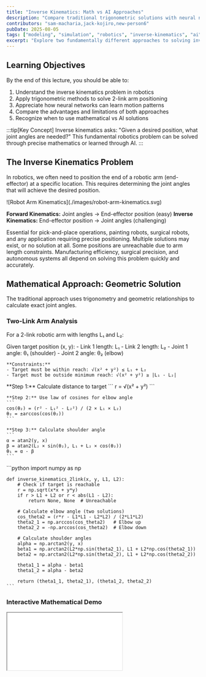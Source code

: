 ```yaml
---
title: "Inverse Kinematics: Math vs AI Approaches"
description: "Compare traditional trigonometric solutions with neural network approaches for robotic arm control and motion planning"
contributors: "sam-macharia,jack-kojiro,new-person6"
pubDate: 2025-08-05
tags: ["modeling", "simulation", "robotics", "inverse-kinematics", "ai", "neural-networks"]
excerpt: "Explore two fundamentally different approaches to solving inverse kinematics: classical mathematical methods using trigonometry versus modern AI techniques using neural networks."
---
```



<UniversalContributors 
  contributors={frontmatter.contributors}
/>

## Learning Objectives

By the end of this lecture, you should be able to:

1. Understand the inverse kinematics problem in robotics
2. Apply trigonometric methods to solve 2-link arm positioning
3. Appreciate how neural networks can learn motion patterns
4. Compare the advantages and limitations of both approaches
5. Recognize when to use mathematical vs AI solutions

:::tip[Key Concept]
Inverse kinematics asks: "Given a desired position, what joint angles are needed?" This fundamental robotics problem can be solved through precise mathematics or learned through AI.
:::

## The Inverse Kinematics Problem

In robotics, we often need to position the end of a robotic arm (end-effector) at a specific location. This requires determining the joint angles that will achieve the desired position.

<div style={{ display: 'flex', justifyContent: 'center', width: '100%' }}>
![Robot Arm Kinematics](./images/robot-arm-kinematics.svg)
</div>

**Forward Kinematics:** Joint angles → End-effector position (easy)
**Inverse Kinematics:** End-effector position → Joint angles (challenging)

<CardGrid>
  <Card title="Why It Matters">
    Essential for pick-and-place operations, painting robots, surgical robots, and any application requiring precise positioning.
  </Card>
  <Card title="The Challenge">
    Multiple solutions may exist, or no solution at all. Some positions are unreachable due to arm length constraints.
  </Card>
  <Card title="Real-World Impact">
    Manufacturing efficiency, surgical precision, and autonomous systems all depend on solving this problem quickly and accurately.
  </Card>
</CardGrid>

## Mathematical Approach: Geometric Solution

The traditional approach uses trigonometry and geometric relationships to calculate exact joint angles.

### Two-Link Arm Analysis

For a 2-link robotic arm with lengths L₁ and L₂:

<Tabs>
  <TabItem label="Geometric Setup">
    Given target position (x, y):
    - Link 1 length: L₁
    - Link 2 length: L₂  
    - Joint 1 angle: θ₁ (shoulder)
    - Joint 2 angle: θ₂ (elbow)
    
    **Constraints:**
    - Target must be within reach: √(x² + y²) ≤ L₁ + L₂
    - Target must be outside minimum reach: √(x² + y²) ≥ |L₁ - L₂|
  </TabItem>
  <TabItem label="Mathematical Solution">
    **Step 1:** Calculate distance to target
    ```
    r = √(x² + y²)
    ```
    
    **Step 2:** Use law of cosines for elbow angle
    ```
    cos(θ₂) = (r² - L₁² - L₂²) / (2 × L₁ × L₂)
    θ₂ = ±arccos(cos(θ₂))
    ```
    
    **Step 3:** Calculate shoulder angle
    ```
    α = atan2(y, x)
    β = atan2(L₂ × sin(θ₂), L₁ + L₂ × cos(θ₂))
    θ₁ = α - β
    ```
  </TabItem>
  <TabItem label="Implementation">
    ```python
    import numpy as np
    
    def inverse_kinematics_2link(x, y, L1, L2):
        # Check if target is reachable
        r = np.sqrt(x*x + y*y)
        if r > L1 + L2 or r < abs(L1 - L2):
            return None, None  # Unreachable
        
        # Calculate elbow angle (two solutions)
        cos_theta2 = (r*r - L1*L1 - L2*L2) / (2*L1*L2)
        theta2_1 = np.arccos(cos_theta2)   # Elbow up
        theta2_2 = -np.arccos(cos_theta2)  # Elbow down
        
        # Calculate shoulder angles
        alpha = np.arctan2(y, x)
        beta1 = np.arctan2(L2*np.sin(theta2_1), L1 + L2*np.cos(theta2_1))
        beta2 = np.arctan2(L2*np.sin(theta2_2), L1 + L2*np.cos(theta2_2))
        
        theta1_1 = alpha - beta1
        theta1_2 = alpha - beta2
        
        return (theta1_1, theta2_1), (theta1_2, theta2_2)
    ```
  </TabItem>
</Tabs>

### Interactive Mathematical Demo

<div style={{ width: '100%', height: '1200px', marginBottom: '2rem' }}>
  <iframe 
    src="/education/modeling-and-simulation/components/math-inverse-kinematics.html" 
    style={{ width: '100%', height: '100%', border: 'none', borderRadius: '8px' }}
    title="Math Approach to Inverse Kinematics" 
  />
</div>

**Try this:** Manually set different target positions and observe how the mathematical solution instantly calculates the exact joint angles needed. Notice the two possible configurations (elbow up/down) for most positions.

## AI Approach: Neural Network Learning

Instead of deriving equations, we can train a neural network to learn the relationship between positions and joint angles from data.

### Neural Network Architecture

<Tabs>
  <TabItem label="Network Design">
    **Input Layer:** Target position (x, y)
    **Hidden Layers:** 2-3 layers with 16-32 neurons each
    **Output Layer:** Joint angles (θ₁, θ₂)
    **Activation:** ReLU for hidden layers, linear for output
    
    ```python
    import tensorflow as tf
    
    model = tf.keras.Sequential([
        tf.keras.layers.Dense(32, activation='relu', input_shape=(2,)),
        tf.keras.layers.Dense(32, activation='relu'),
        tf.keras.layers.Dense(16, activation='relu'),
        tf.keras.layers.Dense(2, activation='linear')  # θ₁, θ₂
    ])
    ```
  </TabItem>
  <TabItem label="Training Data">
    **Data Generation:**
    1. Generate random joint angles
    2. Calculate resulting end-effector positions (forward kinematics)
    3. Create (position → angles) training pairs
    
    ```python
    def generate_training_data(n_samples=10000):
        theta1 = np.random.uniform(-np.pi, np.pi, n_samples)
        theta2 = np.random.uniform(-np.pi, np.pi, n_samples)
        
        # Forward kinematics
        x = L1 * np.cos(theta1) + L2 * np.cos(theta1 + theta2)
        y = L1 * np.sin(theta1) + L2 * np.sin(theta1 + theta2)
        
        positions = np.column_stack([x, y])
        angles = np.column_stack([theta1, theta2])
        
        return positions, angles
    ```
  </TabItem>
  <TabItem label="Training Process">
    **Loss Function:** Mean squared error between predicted and actual angles
    **Optimization:** Adam optimizer with learning rate scheduling
    **Regularization:** Dropout and early stopping to prevent overfitting
    
    ```python
    model.compile(
        optimizer='adam',
        loss='mse',
        metrics=['mae']
    )
    
    history = model.fit(
        train_positions, train_angles,
        validation_data=(val_positions, val_angles),
        epochs=100,
        batch_size=32,
        callbacks=[
            tf.keras.callbacks.EarlyStopping(patience=10),
            tf.keras.callbacks.ReduceLROnPlateau(patience=5)
        ]
    )
    ```
  </TabItem>
</Tabs>

### Interactive AI Demo

<div style={{ width: '100%', height: '1200px', marginBottom: '2rem' }}>
  <iframe 
    src="/education/modeling-and-simulation/components/ai-inverse-kinematics.html" 
    style={{ width: '100%', height: '100%', border: 'none', borderRadius: '8px' }}
    title="AI Approach to Inverse Kinematics" 
  />
</div>

**Try this:** Manually set target positions and see how the neural network predicts joint angles. Notice how it learns smooth motion patterns and handles the workspace boundaries. The prediction may not be as precise as the mathematical solution but shows learned behavior.

## Comparing Both Approaches

<CardGrid>
  <Card title="Mathematical Approach" icon="document">
    **Advantages:**
    - Exact solutions when they exist
    - Instant computation
    - Predictable and interpretable
    - No training data required
    
    **Disadvantages:**
    - Complex for >2 joints
    - Doesn't handle constraints well
    - Multiple solutions require selection logic
    - Difficult for non-standard geometries
  </Card>
  <Card title="AI Approach" icon="star">
    **Advantages:**
    - Handles complex geometries
    - Can incorporate constraints naturally
    - Scales to many joints
    - Learns from demonstrations
    
    **Disadvantages:**
    - Requires training data
    - Approximate solutions
    - Black box behavior
    - Training time and computational overhead
  </Card>
</CardGrid>

### Performance Comparison

| Aspect | Mathematical | AI/Neural Network |
|--------|-------------|-------------------|
| **Accuracy** | Exact (when solvable) | Approximate (~1-5% error) |
| **Speed** | Microseconds | Milliseconds |
| **Complexity** | Exponential with joints | Linear with network size |
| **Flexibility** | Rigid, geometry-specific | Adaptable to any configuration |
| **Interpretability** | Fully interpretable | Black box |
| **Training** | None required | Hours to days |

## Real-World Applications

### When to Use Mathematical Approaches

- **Precision manufacturing:** CNC machines, 3D printers
- **Simple robots:** 2-3 DOF arms where exact solutions exist
- **Real-time control:** High-frequency control loops
- **Safety-critical systems:** Medical robots, automotive systems

### When to Use AI Approaches

- **Complex robots:** 6+ DOF industrial arms
- **Obstacle avoidance:** Path planning with environmental constraints
- **Human-robot interaction:** Learning from demonstration
- **Non-standard geometries:** Soft robots, cable-driven systems

## Practical Example: Pick and Place Robot

<Card title="Industrial Application" icon="open-book">

A pick-and-place robot needs to move objects from position A(0.3, 0.2) to position B(0.5, 0.4) meters. The robot has two links: L₁ = 0.3m, L₂ = 0.25m.

Calculate the joint angles for both positions using the mathematical approach.

</Card>

<details>
<summary>Solution</summary>

**Position A (0.3, 0.2):**

Distance: r = √(0.3² + 0.2²) = √(0.09 + 0.04) = 0.36m

Check reachability: 0.05m ≤ 0.36m ≤ 0.55m ✓

Elbow angle:
cos(θ₂) = (0.36² - 0.3² - 0.25²) / (2 × 0.3 × 0.25) = -0.277
θ₂ = ±arccos(-0.277) = ±106.1°

For elbow up (θ₂ = 106.1°):
α = arctan2(0.2, 0.3) = 33.7°
β = arctan2(0.25×sin(106.1°), 0.3 + 0.25×cos(106.1°)) = 82.4°
θ₁ = 33.7° - 82.4° = -48.7°

**Position B (0.5, 0.4):**

Distance: r = √(0.5² + 0.4²) = √(0.25 + 0.16) = 0.64m

This exceeds maximum reach (0.55m), so position B is unreachable!

**Solution:** Robot needs to be repositioned or a longer arm is required.
</details>

## Assignment: Hybrid Approach

<Card title="Advanced Challenge" icon="pencil">

Implement a hybrid system that:

1. Uses mathematical IK when exact solutions exist
2. Falls back to neural network for complex constraints
3. Compare accuracy and speed for 100 random target positions
4. Identify scenarios where each approach excels

**Bonus:** Add obstacle avoidance to the AI approach by including obstacle positions in the input data during training.

</Card>

## Key Takeaways

- **Mathematical IK** provides exact, fast solutions for simple geometries
- **AI approaches** excel with complex robots and learned behaviors  
- **Hybrid systems** can combine the best of both approaches
- **Problem complexity** determines which method is most appropriate
- **Real-world robotics** often requires both approaches for different situations

The future of robotics lies in intelligently combining precise mathematical foundations with adaptive AI capabilities.

## Next Steps

With these fundamentals, you can explore:
- **Multi-DOF robots:** 6+ joint industrial manipulators
- **Redundancy resolution:** Choosing optimal solutions when multiple exist
- **Real-time planning:** Motion planning with dynamic obstacles
- **Learning from demonstration:** Teaching robots through human examples

<ModelingSimulationComments />
<TawkWidget />
<Copyright />